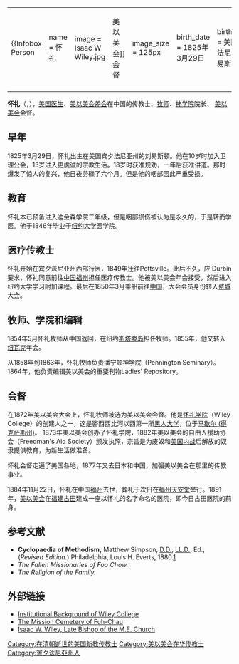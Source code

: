 {|align="right" 
|{{Infobox Person
| name   = 怀礼
| image     = Isaac W Wiley.jpg
| caption  = [[美以美会|美以美会]]会督
| image_size  = 125px
| birth_date  = 1825年3月29日
| birth_place = 美国宾夕法尼亚州刘易斯顿
| death_date  = {{death date and age|1884|11|22|1825|3|29}}
| death_place = 中国[[福州|福州]]
}}
|-
|}
'''怀礼'''（{{lang|en|Isaac William Wiley}}，{{bd|1825年|3月29日|1884年|11月22日|catIdx=W}}），[[美国|美国]][[医生|医生]]、[[美以美会差会|美以美会差会]]在中国的传教士、[[牧师|牧师]]、[[神学院|神学院]]院长、 [[美以美会|美以美会]]会督。

==早年==
1825年3月29日，怀礼出生在美国宾夕法尼亚州的刘易斯顿。他在10岁时加入卫理公会，13岁进入更虔诚的宗教生活。18岁时获准规劝，一年后获准讲道。那时爆发了惊人的复兴，他日夜劳碌了六个月。但是他的咽部因此严重受损。

==教育==
怀礼本已预备进入迪金森学院二年级，但是咽部损伤被认为是永久的，于是转而学医。他于1846年毕业于[[纽约大学|纽约大学]]医学院。

==医疗传教士==
怀礼开始在宾夕法尼亚州西部行医，1849年迁往Pottsville。此后不久，应 Durbin要求，怀礼同意前往[[中国|中国]][[福州|福州]]担任医疗传教士。他被美以美会年会接受，然后进入纽约大学学习附加课程。最后在1850年3月乘船前往[[中国|中国]]，大会会员身份转入[[费城|费城]]大会。

==牧师、学院和编辑==
1854年5月怀礼牧师从中国返回，在纽约[[斯塔滕岛|斯塔滕岛]]担任牧师。1855年，他又转入[[纽瓦克|纽瓦克]]年会。

从1858年到1863年，怀礼牧师负责潘宁顿神学院（Pennington Seminary）。1864年，他负责编辑美以美会的重要刊物Ladies' Repository。

==会督== 
在1872年美以美会大会上，怀礼牧师被选为美以美会会督。他是[[怀礼学院|怀礼学院]]（Wiley College）的创建人之一，这是密西西比河以西第一所[[傳統黑人大學|黑人大学]]，位于[[马歇尔_(得克萨斯州)|马歇尔 (得克萨斯州)]]。 1873年美以美会创办了怀礼学院，1882年美以美会的自由人援助协会（Freedman's Aid Society）颁发执照，宗旨是为废奴和[[美国内战|美国内战]]后解放的奴隶提供教育，为新生活做准备。

怀礼会督走遍了美国各地，1877年又去日本和中国，加强美以美会在那里的传教事业。

1884年11月22日，怀礼在中国[[福州|福州]]去世，葬礼于次日在[[福州天安堂|福州天安堂]]举行。1891年，[[美以美会|美以美会]]在[[福建|福建]][[古田|古田]]建成一座以怀礼的名字命名的医院，即今日古田医院的前身。

==参考文献==
*'''Cyclopaedia of Methodism,''' Matthew Simpson, [[D.D.|D.D.]], [[LL.D.|LL.D.]], Ed., (''Revised Edition.'') Philadelphia, Louis H. Everts, 1880.[http://wesley.nnu.edu/wesleyctr/books/0801-0900/HDM0856.PDF] {{Wayback|url=http://wesley.nnu.edu/wesleyctr/books/0801-0900/HDM0856.PDF |date=20160308093409 }}
* ''The Fallen Missionaries of Foo Chow.''
* ''The Religion of the Family.''

{{基督教传教士在福州}}

==外部链接==
* [http://www.wileyc.edu/index.php?option=com_content&task=view&id=13&Itemid=30 Institutional Background of Wiley College] {{Wayback|url=http://www.wileyc.edu/index.php?option=com_content&task=view&id=13&Itemid=30 |date=20160324080913 }}
* [http://www.gnudoyng.cn/christianity/1858_mission_cemetery.php The Mission Cemetery of Fuh-Chau]{{dead link|date=2018年2月 |bot=InternetArchiveBot |fix-attempted=yes }}
* [http://books.google.com/books?id=Ak8FAAAAYAAJ Isaac W. Wiley, Late Bishop of the M.E. Church]

{{Authority control}}
{{DEFAULTSORT:Wiley, Isaac William}}
[[Category:在清朝逝世的美国新教传教士|Category:在清朝逝世的美国新教传教士]]
[[Category:美以美会在华传教士|Category:美以美会在华传教士]]
[[Category:賓夕法尼亞州人|Category:賓夕法尼亞州人]]